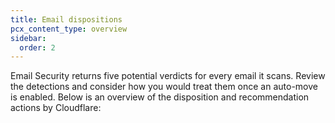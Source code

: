 ```yaml
---
title: Email dispositions
pcx_content_type: overview
sidebar:
  order: 2
---
```



Email Security returns five potential verdicts for every email it scans. Review the detections and consider how you would treat them once an auto-move is enabled. Below is an overview of the disposition and recommendation actions by Cloudflare:

<Render file="zero-trust/email-dispositions" />